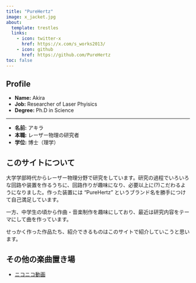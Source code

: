 ```yaml
---
title: "PureHertz"
image: x_jacket.jpg
about: 
  template: trestles
  links: 
    - icon: twitter-x
      href: https://x.com/s_works2013/
    - icon: github
      href: https://github.com/PureHertz
toc: false
---
```


## Profile

-   **Name:** Akira
-   **Job:** Researcher of Laser Phyisics
-   **Degree:** Ph.D in Science

------------------------------------------------------------------------

-   **名前:** アキラ
-   **本職:** レーザー物理の研究者
-   **学位:** 博士（理学）


## このサイトについて

大学学部時代からレーザー物理分野で研究をしています。研究の過程でいろいろな回路や装置を作るうちに、回路作りが趣味になり、必要以上に(?)こだわるようになりました。作った装置には "PureHertz" というブランド名を勝手につけて自己満足しています。

一方、中学生の頃から作曲・音楽制作を趣味にしており、最近は研究内容をテーマにして曲を作っています。

せっかく作った作品たち、紹介できるものはこのサイトで紹介していこうと思います。


## その他の楽曲置き場

- [ニコニコ動画](https://www.nicovideo.jp/user/1126839/mylist/4718375) 
